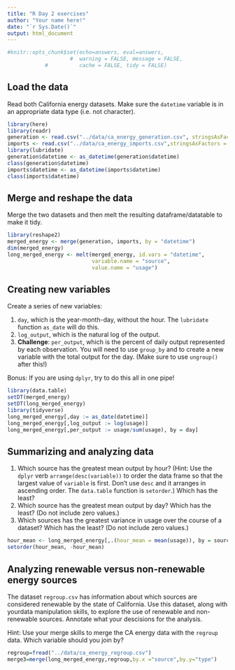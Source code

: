 ```yaml
---
title: "R Day 2 exercises"
author: "Your name here!"
date: "`r Sys.Date()`"
output: html_document
---
```


```r
#knitr::opts_chunk$set(echo=answers, eval=answers,
                    #  warning = FALSE, message = FALSE,
            #          cache = FALSE, tidy = FALSE)
```

<!-- BEFORE YOU START, REMEMBER TO RENAME THE .RMD FILE AND SAVE IT AS day2_exercises_LastNameFirstName.Rmd AND THEN REMOVE THIS INSTRUCTION -->

## Load the data

Read both California energy datasets. Make sure the `datetime` variable is in an appropriate data type (i.e. not character). 

```r
library(here)
library(readr)
generation <- read.csv("../data/ca_energy_generation.csv", stringsAsFactors = F)
imports <- read.csv("../data/ca_energy_imports.csv",stringsAsFactors = F)
library(lubridate)
generation$datetime <- as_datetime(generation$datetime)
class(generation$datetime)
imports$datetime <- as_datetime(imports$datetime)
class(imports$datetime)

```


## Merge and reshape the data

Merge the two datasets and then melt the resulting dataframe/datatable to make it tidy.



```r
library(reshape2)
merged_energy <- merge(generation, imports, by = "datetime")
dim(merged_energy)
long_merged_energy <- melt(merged_energy, id.vars = "datetime",
                           variable.name = "source",
                           value.name = "usage")
```


## Creating new variables

Create a series of new variables: 

1. `day`, which is the year-month-day, without the hour. The `lubridate` function `as_date` will do this.
2. `log_output`, which is the natural log of the output.
3. **Challenge**: `per_output`, which is the percent of daily output represented by each observation. You will need to use `group_by` and to create a new variable with the total output for the day. (Make sure to use `ungroup()` after this!)

Bonus: If you are using `dplyr`, try to do this all in one pipe!

```r
library(data.table)
setDT(merged_energy)
setDT(long_merged_energy)
library(tidyverse)
long_merged_energy[,day := as_date(datetime)]
long_merged_energy[,log_output := log(usage)]
long_merged_energy[,per_output := usage/sum(usage), by = day]

```


## Summarizing and analyzing data

1. Which source has the greatest mean output by hour? (Hint: Use the `dplyr` verb `arrange(desc(variable))` to order the data frame so that the largest value of `variable` is first. Don't use `desc` and it arranges in ascending order. The `data.table` function is `setorder`.) Which has the least?
2. Which source has the greatest mean output by day? Which has the least? (Do not include zero values.)
3. Which sources has the greatest variance in usage over the course of a dataset? Which has the least? (Do not include zero values.)

```r

hour_mean <- long_merged_energy[,.(hour_mean = mean(usage)), by = source]
setorder(hour_mean, -hour_mean)

```


## Analyzing renewable versus non-renewable energy sources

The dataset `regroup.csv` has information about which sources are considered renewable by the state of California. Use this dataset, along with yourdata manipulation skills, to explore the use of renewable and non-renewable sources. Annotate what your descisions for the analysis.

Hint: Use your merge skills to merge the CA energy data with the `regroup` data. Which variable should you join by?

```r
regroup=fread("../data/ca_energy_regroup.csv")
merge3=merge(long_merged_energy,regroup,by.x ="source",by.y="type")
```

